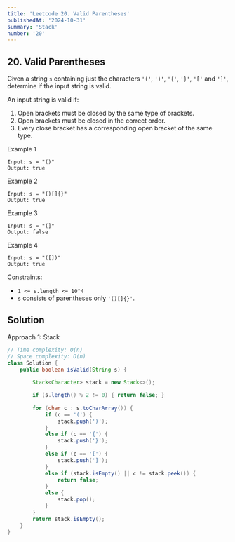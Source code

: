 ```yaml
---
title: 'Leetcode 20. Valid Parentheses'
publishedAt: '2024-10-31'
summary: 'Stack'
number: '20'
---
```


## 20. Valid Parentheses
Given a string `s` containing just the characters `'('`, `')'`, `'{'`, `'}'`, `'['` and `']'`, determine if the input string is valid.

An input string is valid if:

1. Open brackets must be closed by the same type of brackets.
2. Open brackets must be closed in the correct order.
3. Every close bracket has a corresponding open bracket of the same type.


Example 1
`````
Input: s = "()"
Output: true
`````

Example 2
`````
Input: s = "()[]{}"
Output: true
`````

Example 3
`````
Input: s = "(]"
Output: false
`````

Example 4
`````
Input: s = "([])"
Output: true
`````

Constraints:

- `1 <= s.length <= 10^4`
- `s` consists of parentheses only `'()[]{}'`.

## Solution
Approach 1: Stack
````JAVA
// Time complexity: O(n)
// Space complexity: O(n)
class Solution {
    public boolean isValid(String s) {
        
        Stack<Character> stack = new Stack<>();

        if (s.length() % 2 != 0) { return false; }
        
        for (char c : s.toCharArray()) {
            if (c == '(') {
                stack.push(')');
            }
            else if (c == '{') {
                stack.push('}');
            }
            else if (c == '[') {
                stack.push(']');
            }
            else if (stack.isEmpty() || c != stack.peek()) {
                return false;
            }
            else {
                stack.pop();
            }
        }
        return stack.isEmpty();
    }
}
````